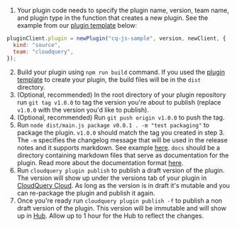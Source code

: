 1. Your plugin code needs to specify the plugin name, version, team name, and plugin type in the function that creates a new plugin. See the example from our [plugin template](https://github.com/cloudquery/javascript-plugin-template) below:

```javascript
pluginClient.plugin = newPlugin("cq-js-sample", version, newClient, {
  kind: "source",
  team: "cloudquery",
});
```

2. Build your plugin using `npm run build` command. If you used the [plugin template](https://github.com/cloudquery/javascript-plugin-template) to create your plugin, the build files will be in the `dist` directory.
3. (Optional, recommended) In the root directory of your plugin repository run `git tag v1.0.0` to tag the version you're about to publish (replace `v1.0.0` with the version you'd like to publish).
4. (Optional, recommended) Run `git push origin v1.0.0` to push the tag.
5. Run `node dist/main.js package v0.0.1 . -m "test packaging"` to package the plugin. `v1.0.0` should match the tag you created in step 3. The `-m` specifies the changelog message that will be used in the release notes and it supports markdown. See example [here](https://hub.cloudquery.io/plugins/source/cloudquery/alicloud/v4.0.14/versions). `docs` should be a directory containing markdown files that serve as documentation for the plugin. Read more about the documentation format [here](#documentation-format).
6. Run `cloudquery plugin publish` to publish a draft version of the plugin. The version will show up under the versions tab of your plugin in [CloudQuery Cloud](https://cloud.cloudquery.io). As long as the version is in draft it's mutable and you can re-package the plugin and publish it again.
7. Once you're ready run `cloudquery plugin publish -f` to publish a non draft version of the plugin. This version will be immutable and will show up in [Hub](https://hub.cloudquery.io/). Allow up to 1 hour for the Hub to reflect the changes.

